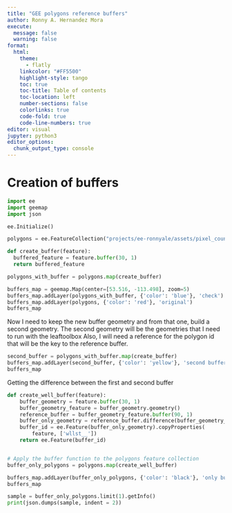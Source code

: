 ```yaml
---
title: "GEE polygons reference buffers"
author: Ronny A. Hernandez Mora
execute:
  message: false
  warning: false
format: 
  html:
    theme:
      - flatly
    linkcolor: "#FF5500"
    highlight-style: tango
    toc: true
    toc-title: Table of contents
    toc-location: left
    number-sections: false
    colorlinks: true
    code-fold: true
    code-line-numbers: true
editor: visual
jupyter: python3
editor_options: 
  chunk_output_type: console
---
```


# Creation of buffers

```python
import ee
import geemap
import json

ee.Initialize()
```


```python
polygons = ee.FeatureCollection("projects/ee-ronnyale/assets/pixel_count_flags_v5")

def create_buffer(feature):
  buffered_feature = feature.buffer(30, 1)
  return buffered_feature

polygons_with_buffer = polygons.map(create_buffer)
```


```python
buffers_map = geemap.Map(center=[53.516, -113.498], zoom=5)
buffers_map.addLayer(polygons_with_buffer, {'color': 'blue'}, 'check')
buffers_map.addLayer(polygons, {'color': 'red'}, 'original')
buffers_map
```

Now I need to keep the new buffer geometry and from that one, build a second geometry. 
The second geometry will be the geometries that I need to run with the leaftoolbox
Also, I will need a reference for the polygon id that will be the key to the reference
buffer. 

```python
second_buffer = polygons_with_buffer.map(create_buffer)
buffers_map.addLayer(second_buffer, {'color': 'yellow'}, 'second buffer')
buffers_map
```


Getting the difference between the first and second buffer
```python
def create_well_buffer(feature):
    buffer_geometry = feature.buffer(30, 1)
    buffer_geometry_feature = buffer_geometry.geometry()
    reference_buffer = buffer_geometry_feature.buffer(90, 1)
    buffer_only_geometry = reference_buffer.difference(buffer_geometry_feature)
    buffer_id = ee.Feature(buffer_only_geometry).copyProperties(
        feature, ['wllst__'])
    return ee.Feature(buffer_id)


# Apply the buffer function to the polygons feature collection
buffer_only_polygons = polygons.map(create_well_buffer)

buffers_map.addLayer(buffer_only_polygons, {'color': 'black'}, 'only buffer')
buffers_map
```


```python
sample = buffer_only_polygons.limit(1).getInfo()
print(json.dumps(sample, indent = 2))
```
